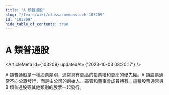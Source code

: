 ```yaml
---
title: "A 類普通股"
slug: "/learn/wiki/classacommonstock-103209"
id: "103209"
hide_table_of_contents: true
---
```



# A 類普通股

<ArticleMeta id={103209} updatedAt={'2023-10-03 08:20:17'} />
<div className='border-solid border-b border-t-0 my-4 border-[var(--ifm-color-gray-300)]' />

A 類普通股是一種股票類別，通常具有更高的投票權和更高的優先權。A 類股票通常不向公眾發行，而是由公司的創始人、高管和董事會成員持有。這種股票通常與 B 類普通股等其他類別的股票一起發行。
